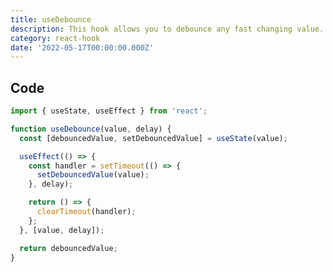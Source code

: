 ```yaml
---
title: useDebounce
description: This hook allows you to debounce any fast changing value.
category: react-hook
date: '2022-05-17T00:00:00.000Z'
---
```


## Code

```jsx
import { useState, useEffect } from 'react';

function useDebounce(value, delay) {
  const [debouncedValue, setDebouncedValue] = useState(value);

  useEffect(() => {
    const handler = setTimeout(() => {
      setDebouncedValue(value);
    }, delay);

    return () => {
      clearTimeout(handler);
    };
  }, [value, delay]);

  return debouncedValue;
}
```
